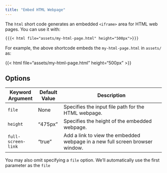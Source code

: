 ```yaml
---
title: "Embed HTML Webpage"
---
```


The `html` short code generates an embedded `<iframe>` area for HTML web pages. You can use it with:

```markdown
{{{< html file="assets/my-html-page.html" height="500px">}}}
```

For example, the above shortcode embeds the `my-html-page.html` in `assets/` as:

{{< html file="assets/my-html-page.html" height="500px" >}}

## Options

| Keyword Argument | Default Value | Description                                              |
|------------------|---------------|----------------------------------------------------------|
| `file`           | None          | Specifies the input file path for the HTML webpage.      |
| `height`         | "475px"       | Specifies the height of the embedded webpage.            |
| `full-screen-link`    | "true"        | Add a link to view the embedded webpage in a new full screen browser window.         |

You may also omit specifying a `file` option. We'll automatically use the first parameter as the `file`